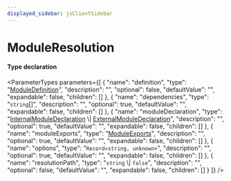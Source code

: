 ```yaml
---
displayed_sidebar: jsClientSidebar
---
```



# ModuleResolution

#### Type declaration

<ParameterTypes parameters={[
  {
    "name": "definition",
    "type": "[ModuleDefinition](internal.internal-1.ModulesSdkTypes.ModuleDefinition.mdx)",
    "description": "",
    "optional": false,
    "defaultValue": "",
    "expandable": false,
    "children": []
  },
  {
    "name": "dependencies",
    "type": "`string`[]",
    "description": "",
    "optional": true,
    "defaultValue": "",
    "expandable": false,
    "children": []
  },
  {
    "name": "moduleDeclaration",
    "type": "[InternalModuleDeclaration](internal.internal-1.ModulesSdkTypes.InternalModuleDeclaration.mdx) \\| [ExternalModuleDeclaration](internal.internal-1.ModulesSdkTypes.ExternalModuleDeclaration.mdx)",
    "description": "",
    "optional": true,
    "defaultValue": "",
    "expandable": false,
    "children": []
  },
  {
    "name": "moduleExports",
    "type": "[ModuleExports](internal.internal-1.ModulesSdkTypes.ModuleExports.mdx)",
    "description": "",
    "optional": true,
    "defaultValue": "",
    "expandable": false,
    "children": []
  },
  {
    "name": "options",
    "type": "`Record<string, unknown>`",
    "description": "",
    "optional": true,
    "defaultValue": "",
    "expandable": false,
    "children": []
  },
  {
    "name": "resolutionPath",
    "type": "`string` \\| `false`",
    "description": "",
    "optional": false,
    "defaultValue": "",
    "expandable": false,
    "children": []
  }
]} />
